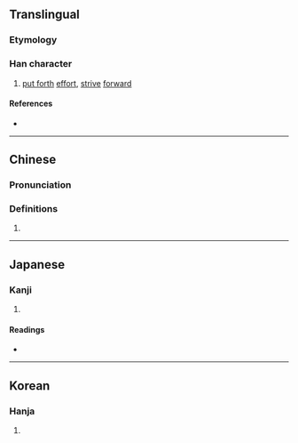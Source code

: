 {{character info/new}}
{{also|劢}}
==Translingual==

===Etymology===
{{Han etyl}}

===Han character===
{{Han char|rn=19|rad=力|as=13|sn=15|four=44427|canj=TBKS,XXTBK|ids=⿰萬力}}

# [[put forth]] [[effort]], [[strive]] [[forward]]

====References====
* {{Han ref|kx=0149.320|dkj=02459|dj=0337.150|hdz=10380.030|uh=52F1|ud=21233|bh=E4F4|bd=58612}}

----

==Chinese==
{{zh-forms|s=劢}}

===Pronunciation===
{{zh-pron
|m=mài
|c=maai6
|mn=māi
|mc=y
|oc=y
|ma=
|cat=v
}}

===Definitions===
{{zh-hanzi}}

# {{rfdef|lang=zh}}

----

==Japanese==

===Kanji===
{{ja-kanji|grade=|rs=力13}}

# {{defn|lang=ja|sort=力13}}

====Readings====
* {{ja-readings|on=[[ばい]] (bai), [[め]] (me)|kun=[[つとめる]] (tsutomeru)}}

----

==Korean==

===Hanja===
{{ko-hanja|hangeul=매|rv=mae|mr=mae}}

# {{defn|lang=ko|sort=力13}}
